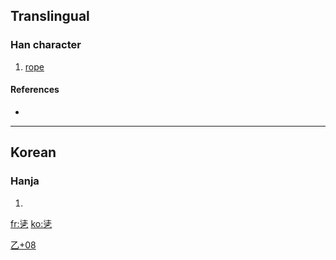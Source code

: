 ==Translingual==

===Han character===
{{Han char|rn=5|rad=乙|as=08|sn=9|four=|canj=水土弓 (EGN)}}

# [[rope]]

====References====
* {{Han ref|kx=0084.241|dj=0171.340|hdz=10056.051|uh=4E7C|ud=20092}}

----

==Korean==

===Hanja===
{{ko-hanja|hangeul=[[줄]]|rv=jul|mr=chul}}

# {{defn|Korean}}

[[Category:Korean-only CJKV Characters|乙+08]]

[[fr:乼]]
[[ko:乼]]